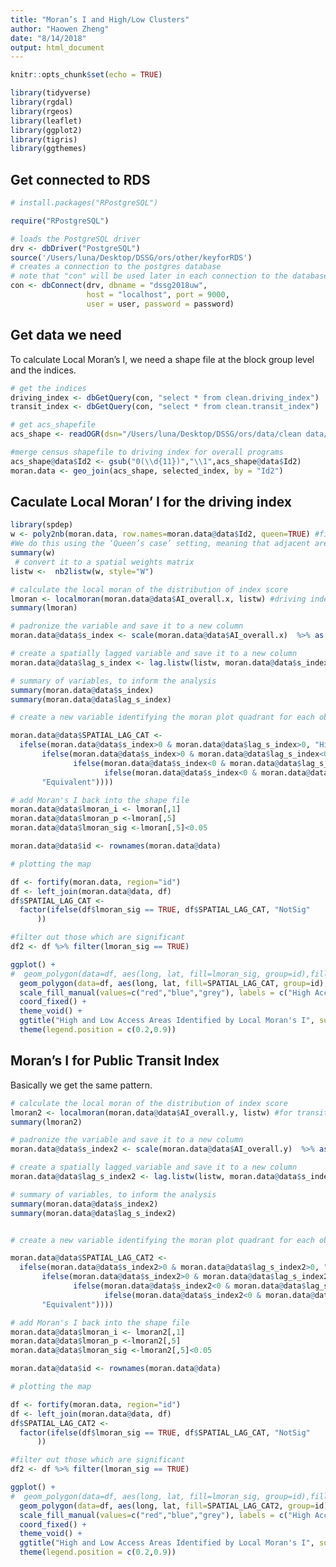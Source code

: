 ```yaml
---
title: "Moran’s I and High/Low Clusters"
author: "Haowen Zheng"
date: "8/14/2018"
output: html_document
---
```


```r
knitr::opts_chunk$set(echo = TRUE)
```

```r
library(tidyverse)
library(rgdal)
library(rgeos)
library(leaflet)
library(ggplot2)
library(tigris)
library(ggthemes)
```

## Get connected to RDS
```r
# install.packages("RPostgreSQL")

require("RPostgreSQL")

# loads the PostgreSQL driver
drv <- dbDriver("PostgreSQL")
source('/Users/luna/Desktop/DSSG/ors/other/keyforRDS')
# creates a connection to the postgres database
# note that "con" will be used later in each connection to the database
con <- dbConnect(drv, dbname = "dssg2018uw",
                 host = "localhost", port = 9000,
                 user = user, password = password)
```

## Get data we need

To calculate Local Moran's I, we need a shape file at the block group level and the indices. 

```r
# get the indices
driving_index <- dbGetQuery(con, "select * from clean.driving_index")
transit_index <- dbGetQuery(con, "select * from clean.transit_index")

# get acs_shapefile 
acs_shape <- readOGR(dsn="/Users/luna/Desktop/DSSG/ors/data/clean data/shape_census", layer="shape_census")

#merge census shapefile to driving index for overall programs
acs_shape@data$Id2 <- gsub("0(\\d{11})","\\1",acs_shape@data$Id2)
moran.data <- geo_join(acs_shape, selected_index, by = "Id2")
```

## Caculate Local Moran' I for the driving index

```r
library(spdep)
w <- poly2nb(moran.data, row.names=moran.data@data$Id2, queen=TRUE) #find adjacent polygons
#We do this using the ‘Queen’s case’ setting, meaning that adjacent areas which share either a border or a corner are counted as neighbours.
summary(w)
 # convert it to a spatial weights matrix
listw <-  nb2listw(w, style="W") 

# calculate the local moran of the distribution of index score
lmoran <- localmoran(moran.data@data$AI_overall.x, listw) #driving index for all programs
summary(lmoran)

# padronize the variable and save it to a new column
moran.data@data$s_index <- scale(moran.data@data$AI_overall.x)  %>% as.vector()

# create a spatially lagged variable and save it to a new column
moran.data@data$lag_s_index <- lag.listw(listw, moran.data@data$s_index)

# summary of variables, to inform the analysis
summary(moran.data@data$s_index)
summary(moran.data@data$lag_s_index)

# create a new variable identifying the moran plot quadrant for each observation, dismissing the non-significant ones

moran.data@data$SPATIAL_LAG_CAT <- 
  ifelse(moran.data@data$s_index>0 & moran.data@data$lag_s_index>0, "High-High",
       ifelse(moran.data@data$s_index>0 & moran.data@data$lag_s_index<0, "High-Low",
              ifelse(moran.data@data$s_index<0 & moran.data@data$lag_s_index<0, "Low-Low",
                     ifelse(moran.data@data$s_index<0 & moran.data@data$lag_s_index>0, "Low-High",
       "Equivalent"))))

# add Moran's I back into the shape file
moran.data@data$lmoran_i <- lmoran[,1]
moran.data@data$lmoran_p <-lmoran[,5]
moran.data@data$lmoran_sig <-lmoran[,5]<0.05

moran.data@data$id <- rownames(moran.data@data)

# plotting the map

df <- fortify(moran.data, region="id")
df <- left_join(moran.data@data, df)
df$SPATIAL_LAG_CAT <- 
  factor(ifelse(df$lmoran_sig == TRUE, df$SPATIAL_LAG_CAT, "NotSig"
      ))

#filter out those which are significant
df2 <- df %>% filter(lmoran_sig == TRUE)

ggplot() +
#  geom_polygon(data=df, aes(long, lat, fill=lmoran_sig, group=id),fill="grey",col="white") +
  geom_polygon(data=df, aes(long, lat, fill=SPATIAL_LAG_CAT, group=id), col="white") +
  scale_fill_manual(values=c("red","blue","grey"), labels = c("High Access Clusters", "Low Access Clusters", "Not Clustered"), name="") +
  coord_fixed() +
  theme_void() +
  ggtitle("High and Low Access Areas Identified by Local Moran's I", subtitle = "Significance Level: p < 0.05") +
  theme(legend.position = c(0.2,0.9)) 
```

## Moran's I for Public Transit Index
Basically we get the same pattern.

```r
# calculate the local moran of the distribution of index score
lmoran2 <- localmoran(moran.data@data$AI_overall.y, listw) #for transit index
summary(lmoran2)

# padronize the variable and save it to a new column
moran.data@data$s_index2 <- scale(moran.data@data$AI_overall.y)  %>% as.vector()

# create a spatially lagged variable and save it to a new column
moran.data@data$lag_s_index2 <- lag.listw(listw, moran.data@data$s_index2)

# summary of variables, to inform the analysis
summary(moran.data@data$s_index2)
summary(moran.data@data$lag_s_index2)


# create a new variable identifying the moran plot quadrant for each observation, dismissing the non-significant ones

moran.data@data$SPATIAL_LAG_CAT2 <- 
  ifelse(moran.data@data$s_index2>0 & moran.data@data$lag_s_index2>0, "High-High",
       ifelse(moran.data@data$s_index2>0 & moran.data@data$lag_s_index2<0, "High-Low",
              ifelse(moran.data@data$s_index2<0 & moran.data@data$lag_s_index2<0, "Low-Low",
                     ifelse(moran.data@data$s_index2<0 & moran.data@data$lag_s_index2>0, "Low-High",
       "Equivalent"))))

# add Moran's I back into the shape file
moran.data@data$lmoran_i <- lmoran2[,1]
moran.data@data$lmoran_p <-lmoran2[,5]
moran.data@data$lmoran_sig <-lmoran2[,5]<0.05

moran.data@data$id <- rownames(moran.data@data)

# plotting the map

df <- fortify(moran.data, region="id")
df <- left_join(moran.data@data, df)
df$SPATIAL_LAG_CAT2 <- 
  factor(ifelse(df$lmoran_sig == TRUE, df$SPATIAL_LAG_CAT, "NotSig"
      ))

#filter out those which are significant
df2 <- df %>% filter(lmoran_sig == TRUE)

ggplot() +
#  geom_polygon(data=df, aes(long, lat, fill=lmoran_sig, group=id),fill="grey",col="white") +
  geom_polygon(data=df, aes(long, lat, fill=SPATIAL_LAG_CAT2, group=id), col="white") +
  scale_fill_manual(values=c("red","blue","grey"), labels = c("High Access Clusters", "Low Access Clusters", "Not Clustered"), name="") +
  coord_fixed() +
  theme_void() +
  ggtitle("High and Low Access Areas Identified by Local Moran's I", subtitle = "Significance Level: p < 0.05") +
  theme(legend.position = c(0.2,0.9)) 
```

